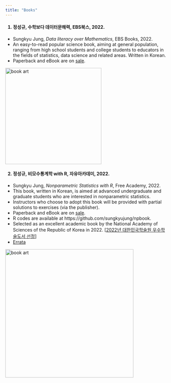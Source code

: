 ```yaml
---
title: "Books"
--- 
```


<h4 id="dataliteracy">1. 정성규, **수학보다 데이터문해력**, EBS북스, 2022.</h4>

  -  Sungkyu Jung, *Data literacy over Mathematics*, EBS Books, 2022.
  - An easy-to-read popular science book, aiming at general population, ranging from high school students and college students to educators in the fields of statistics, data science and related areas. Written in Korean.
   - Paperback and eBook are on [sale](https://product.kyobobook.co.kr/detail/S000200243265).
   
<img src="pictures/dataliteracy_bookcover_sm.jpg" alt="book art" width="300"/>
 

<h4 id="npbook">2. 정성규, **비모수통계학 with R**, 자유아카데미, 2022. </h4>

  - Sungkyu Jung, *Nonparametric Statistics with R*, Free Academy, 2022.
  - This book, written in Korean, is aimed at advanced undergraduate and graduate students who are interested in nonparametric statistics. 
  - Instructors who choose to adopt this book will be provided with partial solutions to exercises (via the publisher).
   - Paperback and eBook are on [sale](https://product.kyobobook.co.kr/detail/S000001762578).
  - R codes are available at https://github.com/sungkyujung/npbook.
  - Selected as an excellent academic book by the National Academy of Sciences of the Republic of Korea in 2022. [[2022년 대한민국학술원 우수학술도서 선정](https://www.nas.go.kr/page/597aae5e-21c4-11ec-8e17-001e6746f4e8?ac=view&post=cb677d85-6ce9-475f-ba62-55ded25d7041&bbs_reg=&search_type=&search_text=&page=1)]
  - [Errata](./papers/npbook_errata.pdf)
    
<img src="pictures/npbook_promotion.jpg" alt="book art" width="400"/>
